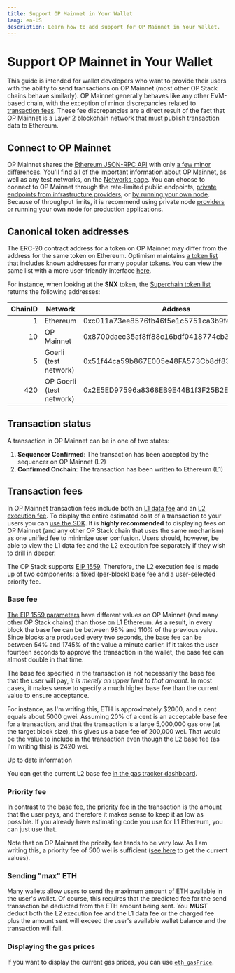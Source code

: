 ```yaml
---
title: Support OP Mainnet in Your Wallet
lang: en-US
description: Learn how to add support for OP Mainnet in Your Wallet.
---
```



# Support OP Mainnet in Your Wallet

This guide is intended for wallet developers who want to provide their users with the ability to send transactions on OP Mainnet (most other OP Stack chains behave similarly).
OP Mainnet generally behaves like any other EVM-based chain, with the exception of minor discrepancies related to [transaction fees](#transaction-fees).
These fee discrepancies are a direct result of the fact that OP Mainnet is a Layer 2 blockchain network that must publish transaction data to Ethereum.

## Connect to OP Mainnet

OP Mainnet shares the [Ethereum JSON-RPC API](https://eth.wiki/json-rpc/API) with only [a few minor differences](/builders/node-operators/json-rpc).
You'll find all of the important information about OP Mainnet, as well as any test networks, on the [Networks page](/chain/networks).
You can choose to connect to OP Mainnet through the rate-limited public endpoints, [private endpoints from infrastructure providers](/chain/networks), or [by running your own node](/builders/node-operators/tutorials/node-from-source).
Because of throughput limits, it is recommend using private node [providers](/builders/tools/rpc-providers) or running your own node for production applications.

## Canonical token addresses

The ERC-20 contract address for a token on OP Mainnet may differ from the address for the same token on Ethereum.
Optimism maintains [a token list](https://static.optimism.io/optimism.tokenlist.json) that includes known addresses for many popular tokens.
You can view the same list with a more user-friendly interface [here](https://tokenlists.org/token-list?url=https://static.optimism.io/optimism.tokenlist.json).

For instance, when looking at the **SNX** token, the [Superchain token list](https://static.optimism.io/optimism.tokenlist.json) returns the following addresses:

| ChainID | Network                  | Address                                    |
| ------: | ------------------------ | ------------------------------------------ |
|       1 | Ethereum                 | 0xc011a73ee8576fb46f5e1c5751ca3b9fe0af2a6f |
|      10 | OP Mainnet               | 0x8700daec35af8ff88c16bdf0418774cb3d7599b4 |
|       5 | Goerli (test network)    | 0x51f44ca59b867E005e48FA573Cb8df83FC7f7597 |
|     420 | OP Goerli (test network) | 0x2E5ED97596a8368EB9E44B1f3F25B2E813845303 |

## Transaction status

A transaction in OP Mainnet can be in one of two states:

1.  **Sequencer Confirmed**: The transaction has been accepted by the sequencer on OP Mainnet (L2)
2.  **Confirmed Onchain**: The transaction has been written to Ethereum (L1)

## Transaction fees

In OP Mainnet transaction fees include both an [L1 data fee](/stack/transactions/transaction-fees#estimating-the-l1-data-fee) and an [L2 execution fee](/stack/transactions/transaction-fees#the-l2-execution-fee).
To display the entire estimated cost of a transaction to your users you can [use the SDK](/builders/tools/javascript/sdk-estimate-gas).
It is **highly recommended** to displaying fees on OP Mainnet (and any other OP Stack chain that uses the same mechanism) as one unified fee to minimize user confusion.
Users should, however, be able to view the L1 data fee and the L2 execution fee separately if they wish to drill in deeper.

The OP Stack supports [EIP 1559](https://eips.ethereum.org/EIPS/eip-1559).
Therefore, the L2 execution fee is made up of two components: a fixed (per-block) base fee and a user-selected priority fee.

### Base fee

[The EIP 1559 parameters](/stack/differences#pre--EIP--155-support) have different values on OP Mainnet (and many other OP Stack chains) than those on L1 Ethereum.
As a result, in every block the base fee can be between 98% and 110% of the previous value.
Since blocks are produced every two seconds, the base fee can be between 54% and 1745% of the value a minute earlier.
If it takes the user fourteen seconds to approve the transaction in the wallet, the base fee can almost double in that time.

The base fee specified in the transaction is not necessarily the base fee that the user will pay, *it is merely an upper limit to that amount*.
In most cases, it makes sense to specify a much higher base fee than the current value to ensure acceptance.

For instance, as I'm writing this, ETH is approximately $2000, and a cent equals about 5000 gwei.
Assuming 20% of a cent is an acceptable base fee for a transaction, and that the transaction is a large 5,000,000 gas one (at the target block size), this gives us a base fee of 200,000 wei.
That would be the value to include in the transaction even though the L2 base fee (as I'm writing this) is 2420 wei.

<Callout>
  Up to date information

  You can get the current L2 base fee [in the gas tracker dashboard](https://optimism.io/gas-tracker).
</Callout>

### Priority fee

In contrast to the base fee, the priority fee in the transaction is the amount that the user pays, and therefore it makes sense to keep it as low as possible.
If you already have estimating code you use for L1 Ethereum, you can just use that.

Note that on OP Mainnet the priority fee tends to be very low.
As I am writing this, a priority fee of 500 wei is sufficient ([see here](https://optimism.io/gas-tracker) to get the current values).

### Sending "max" ETH

Many wallets allow users to send the maximum amount of ETH available in the user's wallet.
Of course, this requires that the predicted fee for the send transaction be deducted from the ETH amount being sent.
You **MUST** deduct both the L2 execution fee and the L1 data fee or the charged fee plus the amount sent will exceed the user's available wallet balance and the transaction will fail.

### Displaying the gas prices

If you want to display the current gas prices, you can use [`eth_gasPrice`](https://ethereum.org/en/developers/docs/apis/json-rpc/#eth_gasprice).
